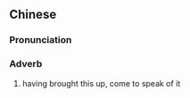 {{also|说来}}
==Chinese==
{{zh-forms|s=说来}}

===Pronunciation===
{{zh-pron
|m=shuōlái
|c=syut3 loi4
|cat=adv
}}

===Adverb===
{{zh-adv}}

# having brought this up, come to speak of it